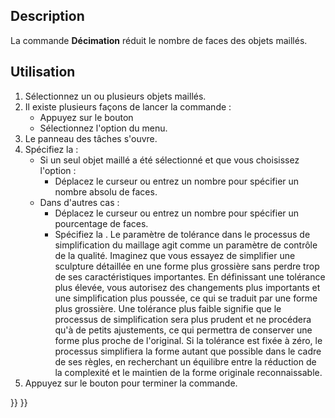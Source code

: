 <languages/>

{{Docnav/fr
|[[Mesh_Smoothing/fr|Lissage]]
|[[Mesh_Scale/fr|Échelle]]
|[[Mesh_Workbench/fr|Atelier Mesh]]
|IconL=Mesh_Smoothing.svg
|IconR=Mesh_Scale.svg
|IconC=Workbench_Mesh.svg
}}

{{GuiCommand/fr
|Name=Mesh Decimating
|Name/fr=Mesh Décimation
|MenuLocation=Maillages → Décimer
|Workbenches=[[Mesh_Workbench/fr|Mesh]]
}}

==Description==

La commande '''Décimation''' réduit le nombre de faces des objets maillés.

<span id="Usage"></span>
==Utilisation==

# Sélectionnez un ou plusieurs objets maillés.
# Il existe plusieurs façons de lancer la commande :
#* Appuyez sur le bouton {{Button|[[Image:Mesh_Decimating.svg|16px]] [[Mesh_Decimating/fr|Décimer]]}}
#* Sélectionnez l'option {{MenuCommand|Maillages → [[Image:Mesh_Decimating.svg|16px]] Décimer}} du menu.
# Le panneau des tâches {{MenuCommand|Décimation}} s'ouvre.
# Spécifiez la {{MenuCommand|Réduction}} :
#* Si un seul objet maillé a été sélectionné et que vous choisissez l'option {{MenuCommand|Nombre absolu}} :
#** Déplacez le curseur ou entrez un nombre pour spécifier un nombre absolu de faces.
#* Dans d'autres cas :
#** Déplacez le curseur ou entrez un nombre pour spécifier un pourcentage de faces.
#** Spécifiez la {{MenuCommand|Tolérance}}. Le paramètre de tolérance dans le processus de simplification du maillage agit comme un paramètre de contrôle de la qualité. Imaginez que vous essayez de simplifier une sculpture détaillée en une forme plus grossière sans perdre trop de ses caractéristiques importantes. En définissant une tolérance plus élevée, vous autorisez des changements plus importants et une simplification plus poussée, ce qui se traduit par une forme plus grossière. Une tolérance plus faible signifie que le processus de simplification sera plus prudent et ne procédera qu'à de petits ajustements, ce qui permettra de conserver une forme plus proche de l'original. Si la tolérance est fixée à zéro, le processus simplifiera la forme autant que possible dans le cadre de ses règles, en recherchant un équilibre entre la réduction de la complexité et le maintien de la forme originale reconnaissable.
# Appuyez sur le bouton {{Button|OK}} pour terminer la commande.


{{Docnav/fr
|[[Mesh_Smoothing/fr|Lissage]]
|[[Mesh_Scale/fr|Échelle]]
|[[Mesh_Workbench/fr|Atelier Mesh]]
|IconL=Mesh_Smoothing.svg
|IconR=Mesh_Scale.svg
|IconC=Workbench_Mesh.svg
}}

{{Mesh Tools navi{{#translation:}}}}
{{Userdocnavi{{#translation:}}}}